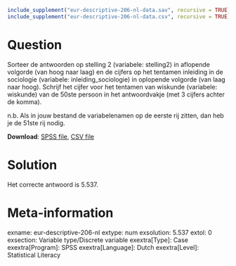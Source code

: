 ```r
include_supplement("eur-descriptive-206-nl-data.sav", recursive = TRUE)
include_supplement("eur-descriptive-206-nl-data.csv", recursive = TRUE)
```

Question
========
Sorteer de antwoorden op stelling 2 (variabele: stelling2) in aflopende volgorde (van hoog naar laag) en de cijfers op het tentamen inleiding in de sociologie (variabele: inleiding_sociologie) in oplopende volgorde (van laag naar hoog). Schrijf het cijfer voor het tentamen van wiskunde (variabele: wiskunde) van de 50ste persoon in het antwoordvakje (met 3 cijfers achter de komma).

n.b. Als in jouw bestand de variabelenamen op de eerste rij zitten, dan heb je de 51ste rij nodig.

**Download**: [SPSS file](eur-descriptive-206-nl-data.sav), [CSV file](eur-descriptive-206-nl-data.csv)


Solution
========
Het correcte antwoord is 5.537.


Meta-information
================
exname: eur-descriptive-206-nl
extype: num
exsolution: 5.537
extol: 0
exsection: Variable type/Discrete variable
exextra[Type]: Case
exextra[Program]: SPSS
exextra[Language]: Dutch
exextra[Level]: Statistical Literacy
